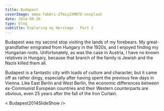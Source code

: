 ---
title: Budapest
coverImage: emma-fabbri-2TmsyZXMNTE-unsplash
date: 2014-09-26
type: blog
subtitle: Exploring my Heritage - Part 2
---

Budapest was my second stop visiting the lands of my forebears. My great-grandfather emigrated from Hungary in the 1920s, and I enjoyed finding my Hungarian roots. Unfortunately, as was the case in Austria, I have no known relatives in Hungary, because that branch of the family is Jewish and the Nazis killed them all.

Budapest is a fantastic city with loads of culture and character, but it came off as rather dingy, especially after having spent the previous few days in Vienna. Like East Berlin and West Berlin, the economic differences between ex-Communist European countries and their Western counterparts are obvious, even 25 years after the fall of the Iron Curtain.

< Budapest2014SlideShow />
